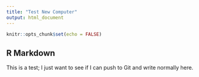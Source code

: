 ```yaml
---
title: "Test New Computer"
output: html_document
---
```


```r
knitr::opts_chunk$set(echo = FALSE)
```

## R Markdown

This is a test; I just want to see if I can push to Git and write normally here. 